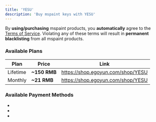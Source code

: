 ```yaml
---
title: 'YESU'
description: 'Buy mspaint keys with YESU'
---
```


<Callout type="warn">By **using/purchasing** mspaint products, you **automatically** agree to the [Terms of Service](https://www.mspaint.cc/tos). Violating any of these terms will result in **permanent blacklisting** from all mspaint products.</Callout>

### Available Plans
| Plan          | Price        | Link                                 |
|-------------- | ------------ | ------------------------------------ |
| Lifetime      | **~150 RMB** | https://shop.egoyun.com/shop/YESU    |
| Monthly       | **~21 RMB**  | https://shop.egoyun.com/shop/YESU    |  

### Available Payment Methods
- <PaymentItem icon="wechat.png" name="WeChat Pay" />
- <PaymentItem icon="alipay.png" name="Alipay" />
- <BankIcon />